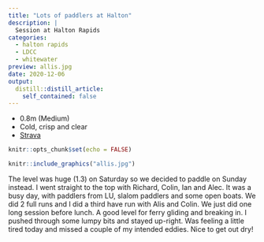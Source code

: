 ```yaml
---
title: "Lots of paddlers at Halton"
description: |
  Session at Halton Rapids
categories:
  - halton rapids
  - LDCC
  - whitewater
preview: allis.jpg
date: 2020-12-06
output:
  distill::distill_article:
    self_contained: false
---
```


- 0.8m (Medium)
- Cold, crisp and clear
- [Strava](https://www.strava.com/activities/4437749511)

```r
knitr::opts_chunk$set(echo = FALSE)
```

```r
knitr::include_graphics("allis.jpg")
```

The level was huge (1.3) on Saturday so we decided to paddle on Sunday instead. I went straight to the top with Richard, Colin, Ian and Alec. It was a busy day, with paddlers from LU, slalom paddlers and some open boats. We did 2 full runs and I did a third have run with Alis and Colin. We just did one long session before lunch. A good level for ferry gliding and breaking in. I pushed through some lumpy bits and stayed up-right. Was feeling a little tired today and missed a couple of my intended eddies. Nice to get out dry! 
